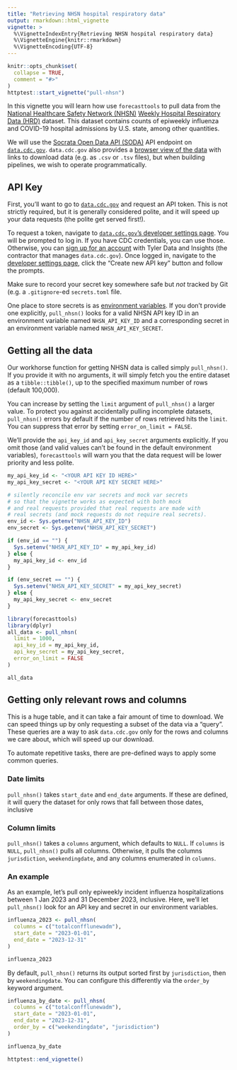 ```yaml
---
title: "Retrieving NHSN hospital respiratory data"
output: rmarkdown::html_vignette
vignette: >
  %\VignetteIndexEntry{Retrieving NHSN hospital respiratory data}
  %\VignetteEngine{knitr::rmarkdown}
  %\VignetteEncoding{UTF-8}
---
```


```r
knitr::opts_chunk$set(
  collapse = TRUE,
  comment = "#>"
)
httptest::start_vignette("pull-nhsn")
```

In this vignette you will learn how use `forecasttools` to pull data from the [National Healthcare Safety Network (NHSN)](https://www.cdc.gov/nhsn/index.html) [Weekly Hospital Respiratory Data (HRD)](https://data.cdc.gov/Public-Health-Surveillance/Weekly-Hospital-Respiratory-Data-HRD-Metrics-by-Ju/ua7e-t2fy/about_data) dataset. This dataset contains counts of epiweekly influenza and COVID-19 hospital admissions by U.S. state, among other quantities.

We will use the [Socrata Open Data API (SODA)](https://dev.socrata.com/) API endpoint on [`data.cdc.gov`](https://data.cdc.gov). `data.cdc.gov` also provides a [browser view of the data](https://data.cdc.gov/Public-Health-Surveillance/Weekly-Hospital-Respiratory-Data-HRD-Metrics-by-Ju/ua7e-t2fy) with links to download data (e.g. as `.csv` or `.tsv` files), but when building pipelines, we wish to operate programmatically.


## API Key
First, you'll want to go to [`data.cdc.gov`](https://data.cdc.gov/) and request an API token. This is not strictly required, but it is generally considered polite, and it will speed up your data requests (the polite get served first!).

To request a token, navigate to [`data.cdc.gov`'s developer settings page](https://data.cdc.gov/profile/edit/developer_settings). You will be prompted to log in. If you have CDC credentials, you can use those. Otherwise, you can [sign up for an account](https://data.cdc.gov/signup) with Tyler Data and Insights (the contractor that manages `data.cdc.gov`). Once logged in, navigate to the [developer settings page](https://data.cdc.gov/profile/edit/developer_settings), click the "Create new API key" button and follow the prompts.

Make sure to record your secret key somewhere safe but _not_ tracked by Git (e.g. a `.gitignore`-ed `secrets.toml` file.

One place to store secrets is as [environment variables](https://en.wikipedia.org/wiki/Environment_variable). If you don't provide one explicitly, `pull_nhsn()` looks for a valid NHSN API key ID in an environment variable named `NHSN_API_KEY_ID` and a corresponding secret in an environment variable named `NHSN_API_KEY_SECRET`.

## Getting all the data
Our workhorse function for getting NHSN data is called simply `pull_nhsn()`. If you provide it with no arguments, it will simply fetch you the entire dataset as a `tibble::tibble()`, up to the specified maximum number of rows (default 100,000).

You can increase by setting the `limit` argument of `pull_nhsn()` a larger value. To protect you against accidentally pulling incomplete datasets, `pull_nhsn()` errors by default if the number of rows retrieved hits the `limit`. You can suppress that error by setting `error_on_limit = FALSE`.

We'll provide the `api_key_id` and `api_key_secret` arguments explicitly. If you omit those (and valid values can't be found in the default environment variables), `forecasttools` will warn you that the data request will be lower priority and less polite.

```r
my_api_key_id <- "<YOUR API KEY ID HERE>"
my_api_key_secret <- "<YOUR API KEY SECRET HERE>"
```

```r
# silently reconcile env var secrets and mock var secrets
# so that the vignette works as expected with both mock
# and real requests provided that real requests are made with
# real secrets (and mock requests do not require real secrets).
env_id <- Sys.getenv("NHSN_API_KEY_ID")
env_secret <- Sys.getenv("NHSN_API_KEY_SECRET")

if (env_id == "") {
  Sys.setenv("NHSN_API_KEY_ID" = my_api_key_id)
} else {
  my_api_key_id <- env_id
}

if (env_secret == "") {
  Sys.setenv("NHSN_API_KEY_SECRET" = my_api_key_secret)
} else {
  my_api_key_secret <- env_secret
}
```

```r
library(forecasttools)
library(dplyr)
all_data <- pull_nhsn(
  limit = 1000,
  api_key_id = my_api_key_id,
  api_key_secret = my_api_key_secret,
  error_on_limit = FALSE
)

all_data
```

## Getting only relevant rows and columns
This is a huge table, and it can take a fair amount of time to download. We can speed things up by only requesting a subset of the data via a "query". These queries are a way to ask `data.cdc.gov` only for the rows and columns we care about, which will speed up our download.

To automate repetitive tasks, there are pre-defined ways to apply some common queries.

### Date limits
`pull_nhsn()` takes `start_date` and `end_date` arguments. If these are defined, it will query the dataset for only rows that fall between those dates, inclusive

### Column limits
`pull_nhsn()` takes a `columns` argument, which defaults to `NULL`. If `columns` is `NULL`, `pull_nhsn()` pulls all columns. Otherwise, it pulls the columns `jurisdiction`, `weekendingdate`, and any columns enumerated in `columns`.

### An example
As an example, let's pull only epiweekly incident influenza hospitalizations between 1 Jan 2023 and 31 December 2023, inclusive. Here, we'll let `pull_nhsn()` look for an API key and secret in our environment variables.

```r
influenza_2023 <- pull_nhsn(
  columns = c("totalconfflunewadm"),
  start_date = "2023-01-01",
  end_date = "2023-12-31"
)

influenza_2023
```

By default, `pull_nhsn()` returns its output sorted first by `jurisdiction`, then by `weekendingdate`. You can configure this differently via the `order_by` keyword argument.

```r
influenza_by_date <- pull_nhsn(
  columns = c("totalconfflunewadm"),
  start_date = "2023-01-01",
  end_date = "2023-12-31",
  order_by = c("weekendingdate", "jurisdiction")
)

influenza_by_date
```

```r
httptest::end_vignette()
```
